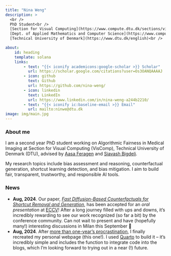 ```yaml
---
title: "Nina Weng"
description: >
  <br />
  PhD Student<br />
  [Section for Visual Computing](https://www.compute.dtu.dk/sections/viscom)<br />
  [Dept. of Applied Mathematics and Computer Science](https://www.compute.dtu.dk/)<br />
  [Technical University of Denmark](https://www.dtu.dk/english)<br />

about:
    id: heading
    template: solana
    links:
        - text: "{{< iconify academicons:google-scholar >}} Scholar"
          url: https://scholar.google.com/citations?user=Os3OANQAAAAJ
        - icon: github
          text: Github
          url: https://github.com/nina-weng/
        - icon: linkedin
          text: LinkedIn
          url: https://www.linkedin.com/in/nina-weng-a244b2210/
        - text: "{{< iconify ic:baseline-email >}} Email"
          url: mailto:ninwe@dtu.dk
image: img/main.jpg
---
```

:::{#heading}
:::

### About me
I am a second year PhD student working on Algorithmic Fairness in Medical Imaging at Section for Visual Computing (VisComp), Technical University of Denmark (DTU), advised by [Aasa Feragen](https://www2.compute.dtu.dk/~afhar/) and [Siavash Bigdeli](https://people.compute.dtu.dk/sarbi/). 

My research topics include bias assessment and reasoning, counterfactual generation, shortcut learning detection, and bias mitigation. I aim to build fair, transparent, trustworthy, and responsible AI tools. 

### News
- **Aug, 2024**. Our paper, [*Fast Diffusion-Based Counterfactuals for Shortcut Removal and Generation*](https://fastdime.compute.dtu.dk/), has been accepted for an *oral presentation* at [ECCV](https://eccv.ecva.net/)! After a long journey filled with ups and downs, it’s incredibly rewarding to see our work recognized (so far a bit) by the conference community. Can not wait to present and have (hopefully many!) interesting discussions in Milan this September 🍕
- **Aug, 2024**. After [more than one-year's procrastination](./img/news/pw_pro.png), I finally recreated my personal webpage (this one!). I used [Quarto](https://quarto.org/) to build it -- it's incredibly simple and includes the function to integrate code into the blogs, which I’m looking forward to trying out in a near (!) future.





